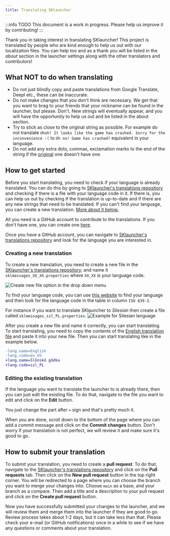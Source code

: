```yaml
---
title: Translating SKlauncher
---
```


:::info TODO
This document is a work in progress. Please help us improve it by contributing!
:::

Thank you in taking interest in translating SKlauncher! This project is translated by people who are kind enough to help
us out with our localization files. You can help too and as a thank you will be listed in the *about* section in the launcher
settings along with the other translators and contributors!

## What <span className="text--danger">NOT</span> to do when translating
* Do not just blindly copy and paste translations from Google Translate, Deepl etc., these can be inaccurate.
* Do not make changes that you don't think are necessary. We get that you want to brag to your friends that your
nickname can be found in the launcher, but please. Don't. New strings will eventually appear, and you will have the
opportunity to help us out and be listed in the about section.
* Try to stick as close to the original string as possible. For example do not translate `Uhoh! It looks like the game has crashed. Sorry for the inconvenience :(` to `Oh no! Game has crashed!` equivalent in your language.
* Do not add any extra dots, commas, exclamation marks to the end of the string if the [original](https://github.com/skmedix/SKlauncher/blob/main/assets/launcher/lang/sklmessages_en_US.properties) one doesn't have one.

## How to get started

Before you start translating, you need to check if your language is already translated. You can do this by going to
[SKlauncher's translations repository](https://github.com/skmedix/SKlauncher/tree/main/assets/launcher/lang) and
checking if there is a file with your language code in it. If there is, you can help us out by checking if the translation
is up-to-date and if there are any new strings that need to be translated. If you can't find your language, you can
create a new translation. [More about it below.](#creating-a-new-translation)

All you need is a GitHub account to contribute to the translations. If you don't have one, you can create one
[here](https://github.com/signup).

Once you have a GitHub account, you can navigate to
[SKlauncher's translations repository](https://github.com/skmedix/SKlauncher/tree/main/assets/launcher/lang)
and look for the language you are interested in.

### Creating a new translation
To create a new translation, you need to create a new file in the
[SKlauncher's translations repository](https://github.com/skmedix/SKlauncher/tree/main/assets/launcher/lang),
and name it `sklmessages_XX_XX.properties` where `XX_XX` is your language code.

![Create new file option in the drop down menu](/img/translations/createnewfile.png)

To find your language code, you can use [this website](https://minecraft.fandom.com/wiki/Language#Languages) to
find your language and then look for the language code in the table in column `ISO 639-3`.

For instance if you want to translate SKlauncher to *Silesian* then create a file called `sklmessages_szl_PL.properties`.
![Example for Silesian language](/img/translations/languagecodes.png)

After you create a new file and name it correctly, you can start translating. To start translating, you need to copy
the contents of the [English translation file](https://raw.githubusercontent.com/skmedix/SKlauncher/main/assets/launcher/lang/sklmessages_en_US.properties)
and paste it into your new file. Then you can start translating like in the example below.

```diff
-lang.name=English
-lang.code=en_US
+lang.name=Ślōnskŏ gŏdka
+lang.code=szl_PL
```

### Editing the existing translation
If the language you want to translate the launcher to is already there, then you can just edit the existing file.
To do that, navigate to the file you want to edit and click on the **Edit** button.

You just change the part after `=` sign and that's pretty much it.

When you are done, scroll down to the bottom of the page where you can add a commit message and click on the
**Commit changes** button. Don't worry if your translation is not perfect, we will review it and make sure it's good to go.

## How to submit your translation
To submit your translation, you need to create a **pull request**. To do that, navigate to the
[SKlauncher's translations repository](https://github.com/skmedix/SKlauncher/) and click on the **Pull requests** tab.
Then click on the **New pull request** button in the top right corner. You will be redirected to a page where you can
choose the branch you want to merge your changes into. Choose `main` as a base, and your branch as a compare. Then add
a title and a description to your pull request and click on the **Create pull request** button.

Now you have successfully submitted your changes to the launcher, and we will review them and merge them into the launcher
if they are good to go. Review process takes about 1-2 days, but it can take less than that. Please check your e-mail
(or GitHub notifications) once in a while to see if we have any questions or comments about your translation.

